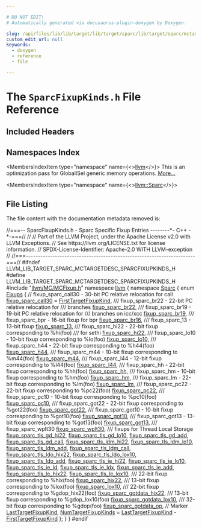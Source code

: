 ```yaml
---

# DO NOT EDIT!
# Automatically generated via docusaurus-plugin-doxygen by Doxygen.

slug: /api/files/lib/lib/target/lib/target/sparc/lib/target/sparc/mctargetdesc/sparcfixupkinds-h
custom_edit_url: null
keywords:
  - doxygen
  - reference
  - file

---
```





# The `SparcFixupKinds.h` File Reference

<DoxygenPage pluginConfig={pluginConfig}>



## Included Headers

<IncludesList>
<IncludesListItem
  filePath="llvm/MC/MCFixup.h"
  permalink="/docs/api/files/include/include/llvm/include/llvm/mc/mcfixup-h"
  isLocal="true" />
</IncludesList>

## Namespaces Index

<MembersIndex>

<MembersIndexItem
  type="namespace"
  name={<><a href="/docs/api/namespaces/llvm">llvm</a></>}>
This is an optimization pass for GlobalISel generic memory operations. <a href="/docs/api/namespaces/llvm/#details">More...</a>
</MembersIndexItem>

<MembersIndexItem
  type="namespace"
  name={<><a href="/docs/api/namespaces/llvm/sparc">llvm::Sparc</a></>}>
</MembersIndexItem>

</MembersIndex>


## File Listing

The file content with the documentation metadata removed is:

<ProgramListing>

<Link id="l00001" /><CodeLine lineNumber="1"><span class="doxyHighlightComment">//===-- SparcFixupKinds.h - Sparc Specific Fixup Entries --------&#42;- C++ -&#42;-===//</span></CodeLine>
<Link id="l00002" /><CodeLine lineNumber="2"><span class="doxyHighlightComment">//</span></CodeLine>
<Link id="l00003" /><CodeLine lineNumber="3"><span class="doxyHighlightComment">// Part of the LLVM Project, under the Apache License v2.0 with LLVM Exceptions.</span></CodeLine>
<Link id="l00004" /><CodeLine lineNumber="4"><span class="doxyHighlightComment">// See https://llvm.org/LICENSE.txt for license information.</span></CodeLine>
<Link id="l00005" /><CodeLine lineNumber="5"><span class="doxyHighlightComment">// SPDX-License-Identifier: Apache-2.0 WITH LLVM-exception</span></CodeLine>
<Link id="l00006" /><CodeLine lineNumber="6"><span class="doxyHighlightComment">//</span></CodeLine>
<Link id="l00007" /><CodeLine lineNumber="7"><span class="doxyHighlightComment">//===----------------------------------------------------------------------===//</span></CodeLine>
<Link id="l00008" /><CodeLine lineNumber="8"></CodeLine>
<Link id="l00009" /><CodeLine lineNumber="9"><span class="doxyHighlightPreprocessor">#ifndef LLVM&#95;LIB&#95;TARGET&#95;SPARC&#95;MCTARGETDESC&#95;SPARCFIXUPKINDS&#95;H</span></CodeLine>
<Link id="l00010" /><CodeLine lineNumber="10"><span class="doxyHighlightPreprocessor">#define LLVM&#95;LIB&#95;TARGET&#95;SPARC&#95;MCTARGETDESC&#95;SPARCFIXUPKINDS&#95;H</span></CodeLine>
<Link id="l00011" /><CodeLine lineNumber="11"></CodeLine>
<Link id="l00012" /><CodeLine lineNumber="12"><span class="doxyHighlightPreprocessor">#include &quot;<a href="/docs/api/files/include/include/llvm/include/llvm/mc/mcfixup-h">llvm/MC/MCFixup.h</a>&quot;</span></CodeLine>
<Link id="l00013" /><CodeLine lineNumber="13"></CodeLine>
<Link id="l00014" /><CodeLine lineNumber="14"><span class="doxyHighlightKeyword">namespace </span><span class="doxyHighlight"><a href="/docs/api/namespaces/llvm">llvm</a> &#123;</span></CodeLine>
<Link id="l00015" /><CodeLine lineNumber="15"><span class="doxyHighlight">  </span><span class="doxyHighlightKeyword">namespace </span><span class="doxyHighlight"><a href="/docs/api/namespaces/llvm/sparc">Sparc</a> &#123;</span></CodeLine>
<Link id="l00016" /><CodeLine lineNumber="16" lineLink="/docs/api/namespaces/llvm/sparc/#a12da1d52a8de679d4e9d520de5a8502d"><span class="doxyHighlight">    </span><span class="doxyHighlightKeyword">enum</span><span class="doxyHighlight"> <a href="/docs/api/namespaces/llvm/sparc/#a12da1d52a8de679d4e9d520de5a8502d">Fixups</a> &#123;</span></CodeLine>
<Link id="l00017" /><CodeLine lineNumber="17"><span class="doxyHighlight">      </span><span class="doxyHighlightComment">// fixup&#95;sparc&#95;call30 - 30-bit PC relative relocation for call</span></CodeLine>
<Link id="l00018" /><CodeLine lineNumber="18" lineLink="/docs/api/namespaces/llvm/sparc/#a12da1d52a8de679d4e9d520de5a8502da4adff73a6fdb09236d160a1058cd738c"><span class="doxyHighlight">      <a href="/docs/api/namespaces/llvm/sparc/#a12da1d52a8de679d4e9d520de5a8502da4adff73a6fdb09236d160a1058cd738c">fixup&#95;sparc&#95;call30</a> = <a href="/docs/api/namespaces/llvm/#a84cef097f15848752272d38769011f58a02772a67f2052ae04bb9ef1ff9dc3cf8">FirstTargetFixupKind</a>,</span></CodeLine>
<Link id="l00019" /><CodeLine lineNumber="19"></CodeLine>
<Link id="l00020" /><CodeLine lineNumber="20"><span class="doxyHighlightComment">      /// fixup&#95;sparc&#95;br22 - 22-bit PC relative relocation for</span></CodeLine>
<Link id="l00021" /><CodeLine lineNumber="21"><span class="doxyHighlightComment">      /// branches</span></CodeLine>
<Link id="l00022" /><CodeLine lineNumber="22" lineLink="/docs/api/namespaces/llvm/sparc/#a12da1d52a8de679d4e9d520de5a8502daa66dfa8233272b1a84f34f5732cb8ef8"><span class="doxyHighlight">      <a href="/docs/api/namespaces/llvm/sparc/#a12da1d52a8de679d4e9d520de5a8502daa66dfa8233272b1a84f34f5732cb8ef8">fixup&#95;sparc&#95;br22</a>,</span></CodeLine>
<Link id="l00023" /><CodeLine lineNumber="23"></CodeLine>
<Link id="l00024" /><CodeLine lineNumber="24"><span class="doxyHighlightComment">      /// fixup&#95;sparc&#95;br19 - 19-bit PC relative relocation for</span></CodeLine>
<Link id="l00025" /><CodeLine lineNumber="25"><span class="doxyHighlightComment">      /// branches on icc/xcc</span></CodeLine>
<Link id="l00026" /><CodeLine lineNumber="26" lineLink="/docs/api/namespaces/llvm/sparc/#a12da1d52a8de679d4e9d520de5a8502da5c2a82f403be827f912129618ce8bb07"><span class="doxyHighlight">      <a href="/docs/api/namespaces/llvm/sparc/#a12da1d52a8de679d4e9d520de5a8502da5c2a82f403be827f912129618ce8bb07">fixup&#95;sparc&#95;br19</a>,</span></CodeLine>
<Link id="l00027" /><CodeLine lineNumber="27"></CodeLine>
<Link id="l00028" /><CodeLine lineNumber="28"><span class="doxyHighlightComment">      /// fixup&#95;sparc&#95;bpr  - 16-bit fixup for bpr</span></CodeLine>
<Link id="l00029" /><CodeLine lineNumber="29" lineLink="/docs/api/namespaces/llvm/sparc/#a12da1d52a8de679d4e9d520de5a8502da0ed75123c86696d6dfbbc2643828abfc"><span class="doxyHighlight">      <a href="/docs/api/namespaces/llvm/sparc/#a12da1d52a8de679d4e9d520de5a8502da0ed75123c86696d6dfbbc2643828abfc">fixup&#95;sparc&#95;br16</a>,</span></CodeLine>
<Link id="l00030" /><CodeLine lineNumber="30"></CodeLine>
<Link id="l00031" /><CodeLine lineNumber="31"><span class="doxyHighlightComment">      /// fixup&#95;sparc&#95;13 - 13-bit fixup</span></CodeLine>
<Link id="l00032" /><CodeLine lineNumber="32" lineLink="/docs/api/namespaces/llvm/sparc/#a12da1d52a8de679d4e9d520de5a8502da602d9804c6b15c3eaa51cdeeeda754d2"><span class="doxyHighlight">      <a href="/docs/api/namespaces/llvm/sparc/#a12da1d52a8de679d4e9d520de5a8502da602d9804c6b15c3eaa51cdeeeda754d2">fixup&#95;sparc&#95;13</a>,</span></CodeLine>
<Link id="l00033" /><CodeLine lineNumber="33"></CodeLine>
<Link id="l00034" /><CodeLine lineNumber="34"><span class="doxyHighlightComment">      /// fixup&#95;sparc&#95;hi22  - 22-bit fixup corresponding to %hi(foo)</span></CodeLine>
<Link id="l00035" /><CodeLine lineNumber="35"><span class="doxyHighlightComment">      /// for sethi</span></CodeLine>
<Link id="l00036" /><CodeLine lineNumber="36" lineLink="/docs/api/namespaces/llvm/sparc/#a12da1d52a8de679d4e9d520de5a8502da178d40a3cdc113de1bc4814dd67a11bc"><span class="doxyHighlight">      <a href="/docs/api/namespaces/llvm/sparc/#a12da1d52a8de679d4e9d520de5a8502da178d40a3cdc113de1bc4814dd67a11bc">fixup&#95;sparc&#95;hi22</a>,</span></CodeLine>
<Link id="l00037" /><CodeLine lineNumber="37"></CodeLine>
<Link id="l00038" /><CodeLine lineNumber="38"><span class="doxyHighlightComment">      /// fixup&#95;sparc&#95;lo10  - 10-bit fixup corresponding to %lo(foo)</span></CodeLine>
<Link id="l00039" /><CodeLine lineNumber="39" lineLink="/docs/api/namespaces/llvm/sparc/#a12da1d52a8de679d4e9d520de5a8502da02012bd04e669f47b0ca2c3ef4ec8df7"><span class="doxyHighlight">      <a href="/docs/api/namespaces/llvm/sparc/#a12da1d52a8de679d4e9d520de5a8502da02012bd04e669f47b0ca2c3ef4ec8df7">fixup&#95;sparc&#95;lo10</a>,</span></CodeLine>
<Link id="l00040" /><CodeLine lineNumber="40"></CodeLine>
<Link id="l00041" /><CodeLine lineNumber="41"><span class="doxyHighlightComment">      /// fixup&#95;sparc&#95;h44  - 22-bit fixup corresponding to %h44(foo)</span></CodeLine>
<Link id="l00042" /><CodeLine lineNumber="42" lineLink="/docs/api/namespaces/llvm/sparc/#a12da1d52a8de679d4e9d520de5a8502da7cb7e71faac52ef24527a11e314e7dae"><span class="doxyHighlight">      <a href="/docs/api/namespaces/llvm/sparc/#a12da1d52a8de679d4e9d520de5a8502da7cb7e71faac52ef24527a11e314e7dae">fixup&#95;sparc&#95;h44</a>,</span></CodeLine>
<Link id="l00043" /><CodeLine lineNumber="43"></CodeLine>
<Link id="l00044" /><CodeLine lineNumber="44"><span class="doxyHighlightComment">      /// fixup&#95;sparc&#95;m44  - 10-bit fixup corresponding to %m44(foo)</span></CodeLine>
<Link id="l00045" /><CodeLine lineNumber="45" lineLink="/docs/api/namespaces/llvm/sparc/#a12da1d52a8de679d4e9d520de5a8502da284cdb6a9399209232aa3c13ca8d2618"><span class="doxyHighlight">      <a href="/docs/api/namespaces/llvm/sparc/#a12da1d52a8de679d4e9d520de5a8502da284cdb6a9399209232aa3c13ca8d2618">fixup&#95;sparc&#95;m44</a>,</span></CodeLine>
<Link id="l00046" /><CodeLine lineNumber="46"></CodeLine>
<Link id="l00047" /><CodeLine lineNumber="47"><span class="doxyHighlightComment">      /// fixup&#95;sparc&#95;l44  - 12-bit fixup corresponding to %l44(foo)</span></CodeLine>
<Link id="l00048" /><CodeLine lineNumber="48" lineLink="/docs/api/namespaces/llvm/sparc/#a12da1d52a8de679d4e9d520de5a8502dabad234abccd9064339207fe71a70c7be"><span class="doxyHighlight">      <a href="/docs/api/namespaces/llvm/sparc/#a12da1d52a8de679d4e9d520de5a8502dabad234abccd9064339207fe71a70c7be">fixup&#95;sparc&#95;l44</a>,</span></CodeLine>
<Link id="l00049" /><CodeLine lineNumber="49"></CodeLine>
<Link id="l00050" /><CodeLine lineNumber="50"><span class="doxyHighlightComment">      /// fixup&#95;sparc&#95;hh  -  22-bit fixup corresponding to %hh(foo)</span></CodeLine>
<Link id="l00051" /><CodeLine lineNumber="51" lineLink="/docs/api/namespaces/llvm/sparc/#a12da1d52a8de679d4e9d520de5a8502da2ed85fcf7a68bb72867d54508fdfa214"><span class="doxyHighlight">      <a href="/docs/api/namespaces/llvm/sparc/#a12da1d52a8de679d4e9d520de5a8502da2ed85fcf7a68bb72867d54508fdfa214">fixup&#95;sparc&#95;hh</a>,</span></CodeLine>
<Link id="l00052" /><CodeLine lineNumber="52"></CodeLine>
<Link id="l00053" /><CodeLine lineNumber="53"><span class="doxyHighlightComment">      /// fixup&#95;sparc&#95;hm  -  10-bit fixup corresponding to %hm(foo)</span></CodeLine>
<Link id="l00054" /><CodeLine lineNumber="54" lineLink="/docs/api/namespaces/llvm/sparc/#a12da1d52a8de679d4e9d520de5a8502daf9431782a67249942ea90c9d7882ea18"><span class="doxyHighlight">      <a href="/docs/api/namespaces/llvm/sparc/#a12da1d52a8de679d4e9d520de5a8502daf9431782a67249942ea90c9d7882ea18">fixup&#95;sparc&#95;hm</a>,</span></CodeLine>
<Link id="l00055" /><CodeLine lineNumber="55"></CodeLine>
<Link id="l00056" /><CodeLine lineNumber="56"><span class="doxyHighlightComment">      /// fixup&#95;sparc&#95;lm  -  22-bit fixup corresponding to %lm(foo)</span></CodeLine>
<Link id="l00057" /><CodeLine lineNumber="57" lineLink="/docs/api/namespaces/llvm/sparc/#a12da1d52a8de679d4e9d520de5a8502da138cb8615551a89f2ced1e3a40669bdd"><span class="doxyHighlight">      <a href="/docs/api/namespaces/llvm/sparc/#a12da1d52a8de679d4e9d520de5a8502da138cb8615551a89f2ced1e3a40669bdd">fixup&#95;sparc&#95;lm</a>,</span></CodeLine>
<Link id="l00058" /><CodeLine lineNumber="58"></CodeLine>
<Link id="l00059" /><CodeLine lineNumber="59"><span class="doxyHighlightComment">      /// fixup&#95;sparc&#95;pc22 - 22-bit fixup corresponding to %pc22(foo)</span></CodeLine>
<Link id="l00060" /><CodeLine lineNumber="60" lineLink="/docs/api/namespaces/llvm/sparc/#a12da1d52a8de679d4e9d520de5a8502daa00d9587c28c43679ea78179d779dd85"><span class="doxyHighlight">      <a href="/docs/api/namespaces/llvm/sparc/#a12da1d52a8de679d4e9d520de5a8502daa00d9587c28c43679ea78179d779dd85">fixup&#95;sparc&#95;pc22</a>,</span></CodeLine>
<Link id="l00061" /><CodeLine lineNumber="61"></CodeLine>
<Link id="l00062" /><CodeLine lineNumber="62"><span class="doxyHighlightComment">      /// fixup&#95;sparc&#95;pc10 - 10-bit fixup corresponding to %pc10(foo)</span></CodeLine>
<Link id="l00063" /><CodeLine lineNumber="63" lineLink="/docs/api/namespaces/llvm/sparc/#a12da1d52a8de679d4e9d520de5a8502dac6502cb4a88284870e35d967c53ac47f"><span class="doxyHighlight">      <a href="/docs/api/namespaces/llvm/sparc/#a12da1d52a8de679d4e9d520de5a8502dac6502cb4a88284870e35d967c53ac47f">fixup&#95;sparc&#95;pc10</a>,</span></CodeLine>
<Link id="l00064" /><CodeLine lineNumber="64"></CodeLine>
<Link id="l00065" /><CodeLine lineNumber="65"><span class="doxyHighlightComment">      /// fixup&#95;sparc&#95;got22 - 22-bit fixup corresponding to %got22(foo)</span></CodeLine>
<Link id="l00066" /><CodeLine lineNumber="66" lineLink="/docs/api/namespaces/llvm/sparc/#a12da1d52a8de679d4e9d520de5a8502da7904709be5733140c3834f84bf9721d3"><span class="doxyHighlight">      <a href="/docs/api/namespaces/llvm/sparc/#a12da1d52a8de679d4e9d520de5a8502da7904709be5733140c3834f84bf9721d3">fixup&#95;sparc&#95;got22</a>,</span></CodeLine>
<Link id="l00067" /><CodeLine lineNumber="67"></CodeLine>
<Link id="l00068" /><CodeLine lineNumber="68"><span class="doxyHighlightComment">      /// fixup&#95;sparc&#95;got10 - 10-bit fixup corresponding to %got10(foo)</span></CodeLine>
<Link id="l00069" /><CodeLine lineNumber="69" lineLink="/docs/api/namespaces/llvm/sparc/#a12da1d52a8de679d4e9d520de5a8502da3e8e53769c95864f744db5c800d2452c"><span class="doxyHighlight">      <a href="/docs/api/namespaces/llvm/sparc/#a12da1d52a8de679d4e9d520de5a8502da3e8e53769c95864f744db5c800d2452c">fixup&#95;sparc&#95;got10</a>,</span></CodeLine>
<Link id="l00070" /><CodeLine lineNumber="70"></CodeLine>
<Link id="l00071" /><CodeLine lineNumber="71"><span class="doxyHighlightComment">      /// fixup&#95;sparc&#95;got13 - 13-bit fixup corresponding to %got13(foo)</span></CodeLine>
<Link id="l00072" /><CodeLine lineNumber="72" lineLink="/docs/api/namespaces/llvm/sparc/#a12da1d52a8de679d4e9d520de5a8502da4bd19ebcb42069f48ac3d45dc1dc2c95"><span class="doxyHighlight">      <a href="/docs/api/namespaces/llvm/sparc/#a12da1d52a8de679d4e9d520de5a8502da4bd19ebcb42069f48ac3d45dc1dc2c95">fixup&#95;sparc&#95;got13</a>,</span></CodeLine>
<Link id="l00073" /><CodeLine lineNumber="73"></CodeLine>
<Link id="l00074" /><CodeLine lineNumber="74"><span class="doxyHighlightComment">      /// fixup&#95;sparc&#95;wplt30</span></CodeLine>
<Link id="l00075" /><CodeLine lineNumber="75" lineLink="/docs/api/namespaces/llvm/sparc/#a12da1d52a8de679d4e9d520de5a8502dafa321c88b1e9bb39ab5b2e09b05fe7a6"><span class="doxyHighlight">      <a href="/docs/api/namespaces/llvm/sparc/#a12da1d52a8de679d4e9d520de5a8502dafa321c88b1e9bb39ab5b2e09b05fe7a6">fixup&#95;sparc&#95;wplt30</a>,</span></CodeLine>
<Link id="l00076" /><CodeLine lineNumber="76"></CodeLine>
<Link id="l00077" /><CodeLine lineNumber="77"><span class="doxyHighlightComment">      /// fixups for Thread Local Storage</span></CodeLine>
<Link id="l00078" /><CodeLine lineNumber="78" lineLink="/docs/api/namespaces/llvm/sparc/#a12da1d52a8de679d4e9d520de5a8502da55d287c9fa6b9f05e7d86d910d08ef90"><span class="doxyHighlight">      <a href="/docs/api/namespaces/llvm/sparc/#a12da1d52a8de679d4e9d520de5a8502da55d287c9fa6b9f05e7d86d910d08ef90">fixup&#95;sparc&#95;tls&#95;gd&#95;hi22</a>,</span></CodeLine>
<Link id="l00079" /><CodeLine lineNumber="79" lineLink="/docs/api/namespaces/llvm/sparc/#a12da1d52a8de679d4e9d520de5a8502da6fd27a363f32a384e19d57732da83400"><span class="doxyHighlight">      <a href="/docs/api/namespaces/llvm/sparc/#a12da1d52a8de679d4e9d520de5a8502da6fd27a363f32a384e19d57732da83400">fixup&#95;sparc&#95;tls&#95;gd&#95;lo10</a>,</span></CodeLine>
<Link id="l00080" /><CodeLine lineNumber="80" lineLink="/docs/api/namespaces/llvm/sparc/#a12da1d52a8de679d4e9d520de5a8502da7de44a4f47d68e0bb21221b59fc64104"><span class="doxyHighlight">      <a href="/docs/api/namespaces/llvm/sparc/#a12da1d52a8de679d4e9d520de5a8502da7de44a4f47d68e0bb21221b59fc64104">fixup&#95;sparc&#95;tls&#95;gd&#95;add</a>,</span></CodeLine>
<Link id="l00081" /><CodeLine lineNumber="81" lineLink="/docs/api/namespaces/llvm/sparc/#a12da1d52a8de679d4e9d520de5a8502da1cb655722f351a56ac2d2d20c6d3f21c"><span class="doxyHighlight">      <a href="/docs/api/namespaces/llvm/sparc/#a12da1d52a8de679d4e9d520de5a8502da1cb655722f351a56ac2d2d20c6d3f21c">fixup&#95;sparc&#95;tls&#95;gd&#95;call</a>,</span></CodeLine>
<Link id="l00082" /><CodeLine lineNumber="82" lineLink="/docs/api/namespaces/llvm/sparc/#a12da1d52a8de679d4e9d520de5a8502daa416e524e88172a66fad9215c0aa87d2"><span class="doxyHighlight">      <a href="/docs/api/namespaces/llvm/sparc/#a12da1d52a8de679d4e9d520de5a8502daa416e524e88172a66fad9215c0aa87d2">fixup&#95;sparc&#95;tls&#95;ldm&#95;hi22</a>,</span></CodeLine>
<Link id="l00083" /><CodeLine lineNumber="83" lineLink="/docs/api/namespaces/llvm/sparc/#a12da1d52a8de679d4e9d520de5a8502da85b7e3dc16b048b452f479497746c819"><span class="doxyHighlight">      <a href="/docs/api/namespaces/llvm/sparc/#a12da1d52a8de679d4e9d520de5a8502da85b7e3dc16b048b452f479497746c819">fixup&#95;sparc&#95;tls&#95;ldm&#95;lo10</a>,</span></CodeLine>
<Link id="l00084" /><CodeLine lineNumber="84" lineLink="/docs/api/namespaces/llvm/sparc/#a12da1d52a8de679d4e9d520de5a8502da20876dd25f69286a4dc4c4550f06e11f"><span class="doxyHighlight">      <a href="/docs/api/namespaces/llvm/sparc/#a12da1d52a8de679d4e9d520de5a8502da20876dd25f69286a4dc4c4550f06e11f">fixup&#95;sparc&#95;tls&#95;ldm&#95;add</a>,</span></CodeLine>
<Link id="l00085" /><CodeLine lineNumber="85" lineLink="/docs/api/namespaces/llvm/sparc/#a12da1d52a8de679d4e9d520de5a8502da944eebfbe22a2c847d37530c43b3c1f3"><span class="doxyHighlight">      <a href="/docs/api/namespaces/llvm/sparc/#a12da1d52a8de679d4e9d520de5a8502da944eebfbe22a2c847d37530c43b3c1f3">fixup&#95;sparc&#95;tls&#95;ldm&#95;call</a>,</span></CodeLine>
<Link id="l00086" /><CodeLine lineNumber="86" lineLink="/docs/api/namespaces/llvm/sparc/#a12da1d52a8de679d4e9d520de5a8502da4d435f58d4d1322c2d1db3f0ca19bdd6"><span class="doxyHighlight">      <a href="/docs/api/namespaces/llvm/sparc/#a12da1d52a8de679d4e9d520de5a8502da4d435f58d4d1322c2d1db3f0ca19bdd6">fixup&#95;sparc&#95;tls&#95;ldo&#95;hix22</a>,</span></CodeLine>
<Link id="l00087" /><CodeLine lineNumber="87" lineLink="/docs/api/namespaces/llvm/sparc/#a12da1d52a8de679d4e9d520de5a8502da1fc5a8838faa83012242676700d3fbe9"><span class="doxyHighlight">      <a href="/docs/api/namespaces/llvm/sparc/#a12da1d52a8de679d4e9d520de5a8502da1fc5a8838faa83012242676700d3fbe9">fixup&#95;sparc&#95;tls&#95;ldo&#95;lox10</a>,</span></CodeLine>
<Link id="l00088" /><CodeLine lineNumber="88" lineLink="/docs/api/namespaces/llvm/sparc/#a12da1d52a8de679d4e9d520de5a8502da4fc6b4d7c79e1fb07e1c82aa851d2bb9"><span class="doxyHighlight">      <a href="/docs/api/namespaces/llvm/sparc/#a12da1d52a8de679d4e9d520de5a8502da4fc6b4d7c79e1fb07e1c82aa851d2bb9">fixup&#95;sparc&#95;tls&#95;ldo&#95;add</a>,</span></CodeLine>
<Link id="l00089" /><CodeLine lineNumber="89" lineLink="/docs/api/namespaces/llvm/sparc/#a12da1d52a8de679d4e9d520de5a8502da28c137eeff3f5dc170642e5313acd883"><span class="doxyHighlight">      <a href="/docs/api/namespaces/llvm/sparc/#a12da1d52a8de679d4e9d520de5a8502da28c137eeff3f5dc170642e5313acd883">fixup&#95;sparc&#95;tls&#95;ie&#95;hi22</a>,</span></CodeLine>
<Link id="l00090" /><CodeLine lineNumber="90" lineLink="/docs/api/namespaces/llvm/sparc/#a12da1d52a8de679d4e9d520de5a8502da98ce1ac1905989049a13fcc997c6800c"><span class="doxyHighlight">      <a href="/docs/api/namespaces/llvm/sparc/#a12da1d52a8de679d4e9d520de5a8502da98ce1ac1905989049a13fcc997c6800c">fixup&#95;sparc&#95;tls&#95;ie&#95;lo10</a>,</span></CodeLine>
<Link id="l00091" /><CodeLine lineNumber="91" lineLink="/docs/api/namespaces/llvm/sparc/#a12da1d52a8de679d4e9d520de5a8502da0f86df663d98896b5c6d6d04f70b8f76"><span class="doxyHighlight">      <a href="/docs/api/namespaces/llvm/sparc/#a12da1d52a8de679d4e9d520de5a8502da0f86df663d98896b5c6d6d04f70b8f76">fixup&#95;sparc&#95;tls&#95;ie&#95;ld</a>,</span></CodeLine>
<Link id="l00092" /><CodeLine lineNumber="92" lineLink="/docs/api/namespaces/llvm/sparc/#a12da1d52a8de679d4e9d520de5a8502dafe9a137fc276c5872c10a68d18b6a1ee"><span class="doxyHighlight">      <a href="/docs/api/namespaces/llvm/sparc/#a12da1d52a8de679d4e9d520de5a8502dafe9a137fc276c5872c10a68d18b6a1ee">fixup&#95;sparc&#95;tls&#95;ie&#95;ldx</a>,</span></CodeLine>
<Link id="l00093" /><CodeLine lineNumber="93" lineLink="/docs/api/namespaces/llvm/sparc/#a12da1d52a8de679d4e9d520de5a8502da81404b1c1698c400556d6db381d79b9b"><span class="doxyHighlight">      <a href="/docs/api/namespaces/llvm/sparc/#a12da1d52a8de679d4e9d520de5a8502da81404b1c1698c400556d6db381d79b9b">fixup&#95;sparc&#95;tls&#95;ie&#95;add</a>,</span></CodeLine>
<Link id="l00094" /><CodeLine lineNumber="94" lineLink="/docs/api/namespaces/llvm/sparc/#a12da1d52a8de679d4e9d520de5a8502da26c24bbb56bdfabcd601f3763e07888c"><span class="doxyHighlight">      <a href="/docs/api/namespaces/llvm/sparc/#a12da1d52a8de679d4e9d520de5a8502da26c24bbb56bdfabcd601f3763e07888c">fixup&#95;sparc&#95;tls&#95;le&#95;hix22</a>,</span></CodeLine>
<Link id="l00095" /><CodeLine lineNumber="95" lineLink="/docs/api/namespaces/llvm/sparc/#a12da1d52a8de679d4e9d520de5a8502da401542a0ee1c7424a271c196e9b70de2"><span class="doxyHighlight">      <a href="/docs/api/namespaces/llvm/sparc/#a12da1d52a8de679d4e9d520de5a8502da401542a0ee1c7424a271c196e9b70de2">fixup&#95;sparc&#95;tls&#95;le&#95;lox10</a>,</span></CodeLine>
<Link id="l00096" /><CodeLine lineNumber="96"></CodeLine>
<Link id="l00097" /><CodeLine lineNumber="97"><span class="doxyHighlightComment">      /// 22-bit fixup corresponding to %hix(foo)</span></CodeLine>
<Link id="l00098" /><CodeLine lineNumber="98" lineLink="/docs/api/namespaces/llvm/sparc/#a12da1d52a8de679d4e9d520de5a8502da6be1cb6bff4acb2026f1107593c5bcc1"><span class="doxyHighlight">      <a href="/docs/api/namespaces/llvm/sparc/#a12da1d52a8de679d4e9d520de5a8502da6be1cb6bff4acb2026f1107593c5bcc1">fixup&#95;sparc&#95;hix22</a>,</span></CodeLine>
<Link id="l00099" /><CodeLine lineNumber="99"><span class="doxyHighlightComment">      /// 13-bit fixup corresponding to %lox(foo)</span></CodeLine>
<Link id="l00100" /><CodeLine lineNumber="100" lineLink="/docs/api/namespaces/llvm/sparc/#a12da1d52a8de679d4e9d520de5a8502da1665b86cbda5300143d0c72d38b18b55"><span class="doxyHighlight">      <a href="/docs/api/namespaces/llvm/sparc/#a12da1d52a8de679d4e9d520de5a8502da1665b86cbda5300143d0c72d38b18b55">fixup&#95;sparc&#95;lox10</a>,</span></CodeLine>
<Link id="l00101" /><CodeLine lineNumber="101"></CodeLine>
<Link id="l00102" /><CodeLine lineNumber="102"><span class="doxyHighlightComment">      /// 22-bit fixup corresponding to %gdop&#95;hix22(foo)</span></CodeLine>
<Link id="l00103" /><CodeLine lineNumber="103" lineLink="/docs/api/namespaces/llvm/sparc/#a12da1d52a8de679d4e9d520de5a8502da2cfd03bdef2da2a2493359d4443ffc00"><span class="doxyHighlight">      <a href="/docs/api/namespaces/llvm/sparc/#a12da1d52a8de679d4e9d520de5a8502da2cfd03bdef2da2a2493359d4443ffc00">fixup&#95;sparc&#95;gotdata&#95;hix22</a>,</span></CodeLine>
<Link id="l00104" /><CodeLine lineNumber="104"><span class="doxyHighlightComment">      /// 13-bit fixup corresponding to %gdop&#95;lox10(foo)</span></CodeLine>
<Link id="l00105" /><CodeLine lineNumber="105" lineLink="/docs/api/namespaces/llvm/sparc/#a12da1d52a8de679d4e9d520de5a8502dabb1e74c3b7243667280210404a2d21d3"><span class="doxyHighlight">      <a href="/docs/api/namespaces/llvm/sparc/#a12da1d52a8de679d4e9d520de5a8502dabb1e74c3b7243667280210404a2d21d3">fixup&#95;sparc&#95;gotdata&#95;lox10</a>,</span></CodeLine>
<Link id="l00106" /><CodeLine lineNumber="106"><span class="doxyHighlightComment">      /// 32-bit fixup corresponding to %gdop(foo)</span></CodeLine>
<Link id="l00107" /><CodeLine lineNumber="107" lineLink="/docs/api/namespaces/llvm/sparc/#a12da1d52a8de679d4e9d520de5a8502da4ffe3fe32ce294fa71d496bd72924532"><span class="doxyHighlight">      <a href="/docs/api/namespaces/llvm/sparc/#a12da1d52a8de679d4e9d520de5a8502da4ffe3fe32ce294fa71d496bd72924532">fixup&#95;sparc&#95;gotdata&#95;op</a>,</span></CodeLine>
<Link id="l00108" /><CodeLine lineNumber="108"></CodeLine>
<Link id="l00109" /><CodeLine lineNumber="109"><span class="doxyHighlight">      </span><span class="doxyHighlightComment">// Marker</span></CodeLine>
<Link id="l00110" /><CodeLine lineNumber="110" lineLink="/docs/api/namespaces/llvm/sparc/#a12da1d52a8de679d4e9d520de5a8502da2c32a353a624229cf9f0ea55990e194e"><span class="doxyHighlight">      <a href="/docs/api/namespaces/llvm/sparc/#a12da1d52a8de679d4e9d520de5a8502da2c32a353a624229cf9f0ea55990e194e">LastTargetFixupKind</a>,</span></CodeLine>
<Link id="l00111" /><CodeLine lineNumber="111" lineLink="/docs/api/namespaces/llvm/sparc/#a12da1d52a8de679d4e9d520de5a8502da85b47a97f9775429e859bea2e8898426"><span class="doxyHighlight">      <a href="/docs/api/namespaces/llvm/sparc/#a12da1d52a8de679d4e9d520de5a8502da85b47a97f9775429e859bea2e8898426">NumTargetFixupKinds</a> = <a href="/docs/api/namespaces/llvm/sparc/#a12da1d52a8de679d4e9d520de5a8502da2c32a353a624229cf9f0ea55990e194e">LastTargetFixupKind</a> - <a href="/docs/api/namespaces/llvm/#a84cef097f15848752272d38769011f58a02772a67f2052ae04bb9ef1ff9dc3cf8">FirstTargetFixupKind</a></span></CodeLine>
<Link id="l00112" /><CodeLine lineNumber="112"><span class="doxyHighlight">    &#125;;</span></CodeLine>
<Link id="l00113" /><CodeLine lineNumber="113"><span class="doxyHighlight">  &#125;</span></CodeLine>
<Link id="l00114" /><CodeLine lineNumber="114"><span class="doxyHighlight">&#125;</span></CodeLine>
<Link id="l00115" /><CodeLine lineNumber="115"></CodeLine>
<Link id="l00116" /><CodeLine lineNumber="116"><span class="doxyHighlightPreprocessor">#endif</span></CodeLine>

</ProgramListing>


</DoxygenPage>
